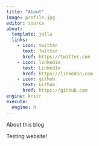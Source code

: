 ```yaml
---
title: "About"
image: profile.jpg
editor: source
about:
  template: jolla
  links:
    - icon: twitter
      text: Twitter
      href: https://twitter.com
    - icon: linkedin
      text: LinkedIn
      href: https://linkedin.com
    - icon: github
      text: Github
      href: https://github.com
engine: knitr
execute:
  engine: R
---
```


About this blog

Testing website!
